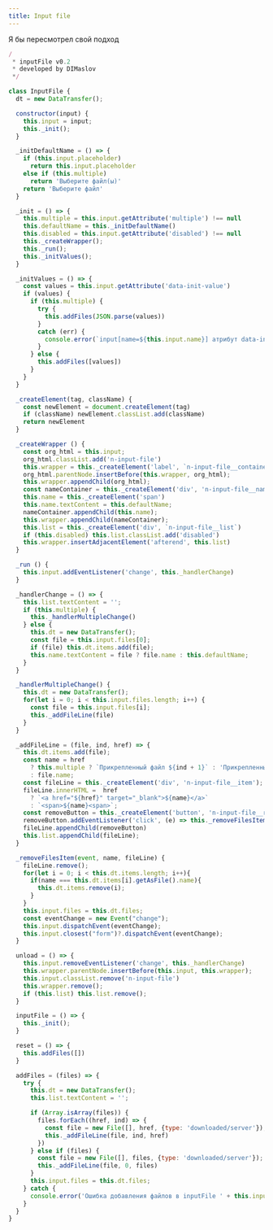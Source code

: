 ```yaml
---
title: Input file
---
```


Я бы пересмотрел свой подход

```js
/
 * inputFile v0.2
 * developed by DIMaslov
 */

class InputFile {
  dt = new DataTransfer();

  constructor(input) {
    this.input = input;
    this._init();
  }

  _initDefaultName = () => {
    if (this.input.placeholder)
      return this.input.placeholder
    else if (this.multiple)
      return 'Выберите файл(ы)'
    return 'Выберите файл'
  }

  _init = () => {
    this.multiple = this.input.getAttribute('multiple') !== null
    this.defaultName = this._initDefaultName()
    this.disabled = this.input.getAttribute('disabled') !== null
    this._createWrapper();
    this._run();
    this._initValues();
  }

  _initValues = () => {
    const values = this.input.getAttribute('data-init-value')
    if (values) {
      if (this.multiple) {
        try {
          this.addFiles(JSON.parse(values))
        }
        catch (err) {
          console.error(`input[name=${this.input.name}] атрибут data-init-value имеет не верный формат.\n\nУкажите в формате: data-init-value='["url-file", "url-file"]'`)
        }
      } else {
        this.addFiles([values])
      }
    }
  }

  _createElement(tag, className) {
    const newElement = document.createElement(tag)
    if (className) newElement.classList.add(className)
    return newElement
  }

  _createWrapper () {
    const org_html = this.input;
    org_html.classList.add('n-input-file')
    this.wrapper = this._createElement('label', `n-input-file__container`);
    org_html.parentNode.insertBefore(this.wrapper, org_html);
    this.wrapper.appendChild(org_html);
    const nameContainer = this._createElement('div', 'n-input-file__name')
    this.name = this._createElement('span')
    this.name.textContent = this.defaultName;
    nameContainer.appendChild(this.name);
    this.wrapper.appendChild(nameContainer);
    this.list = this._createElement('div', `n-input-file__list`)
    if (this.disabled) this.list.classList.add('disabled')
    this.wrapper.insertAdjacentElement('afterend', this.list)
  }

  _run () {
    this.input.addEventListener('change', this._handlerChange)
  }

  _handlerChange = () => {
    this.list.textContent = '';
    if (this.multiple) {
      this._handlerMultipleChange()
    } else {
      this.dt = new DataTransfer();
      const file = this.input.files[0];
      if (file) this.dt.items.add(file);
      this.name.textContent = file ? file.name : this.defaultName;
    }
  }

  _handlerMultipleChange() {
    this.dt = new DataTransfer();
    for(let i = 0; i < this.input.files.length; i++) {
      const file = this.input.files[i];
      this._addFileLine(file)
    }
  }

  _addFileLine = (file, ind, href) => {
    this.dt.items.add(file);
    const name = href
      ? this.multiple ? `Прикрепленный файл ${ind + 1}` : 'Прикрепленный файл'
      : file.name;
    const fileLine = this._createElement('div', 'n-input-file__item');
    fileLine.innerHTML =  href
      ? `<a href="${href}" target="_blank">${name}</a>`
      : `<span>${name}<span>`;
    const removeButton = this._createElement('button', 'n-input-file__remove')
    removeButton.addEventListener('click', (e) => this._removeFilesItem(e, file.name, fileLine))
    fileLine.appendChild(removeButton)
    this.list.appendChild(fileLine);
  }

  _removeFilesItem(event, name, fileLine) {
    fileLine.remove();
    for(let i = 0; i < this.dt.items.length; i++){
      if(name === this.dt.items[i].getAsFile().name){
        this.dt.items.remove(i);
      }
    }
    this.input.files = this.dt.files;
    const eventChange = new Event("change");
    this.input.dispatchEvent(eventChange);
    this.input.closest("form")?.dispatchEvent(eventChange);
  }

  unload = () => {
    this.input.removeEventListener('change', this._handlerChange)
    this.wrapper.parentNode.insertBefore(this.input, this.wrapper);
    this.input.classList.remove('n-input-file')
    this.wrapper.remove();
    if (this.list) this.list.remove();
  }

  inputFile = () => {
    this._init();
  }

  reset = () => {
    this.addFiles([])
  }

  addFiles = (files) => {
    try {
      this.dt = new DataTransfer();
      this.list.textContent = '';

      if (Array.isArray(files)) {
        files.forEach((href, ind) => {
          const file = new File([], href, {type: 'downloaded/server'});
          this._addFileLine(file, ind, href)
        })
      } else if (files) {
        const file = new File([], files, {type: 'downloaded/server'});
        this._addFileLine(file, 0, files)
      }
      this.input.files = this.dt.files;
    } catch {
      console.error('Ошибка добавления файлов в inputFile ' + this.input.name)
    }
  }
}
```